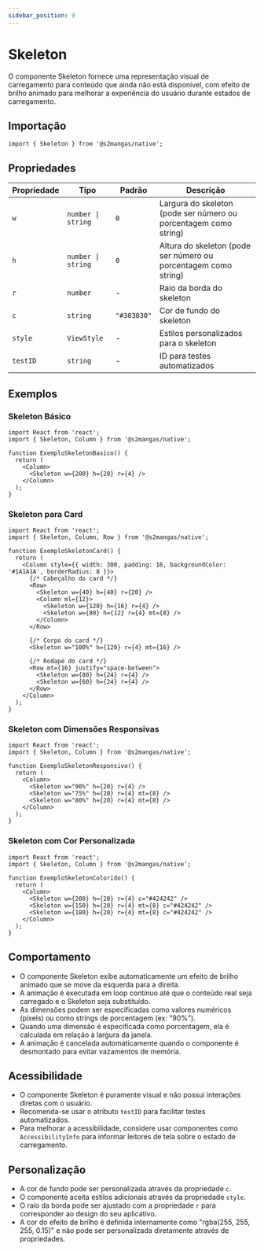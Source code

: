 ```yaml
---
sidebar_position: 9
---
```


# Skeleton

O componente Skeleton fornece uma representação visual de carregamento para conteúdo que ainda não está disponível, com efeito de brilho animado para melhorar a experiência do usuário durante estados de carregamento.

## Importação

```tsx
import { Skeleton } from '@s2mangas/native';
```

## Propriedades

| Propriedade | Tipo | Padrão | Descrição |
| ----------- | ---- | ------ | --------- |
| `w` | `number \| string` | `0` | Largura do skeleton (pode ser número ou porcentagem como string) |
| `h` | `number \| string` | `0` | Altura do skeleton (pode ser número ou porcentagem como string) |
| `r` | `number` | - | Raio da borda do skeleton |
| `c` | `string` | `"#303030"` | Cor de fundo do skeleton |
| `style` | `ViewStyle` | - | Estilos personalizados para o skeleton |
| `testID` | `string` | - | ID para testes automatizados |

## Exemplos

### Skeleton Básico

```tsx
import React from 'react';
import { Skeleton, Column } from '@s2mangas/native';

function ExemploSkeletonBasico() {
  return (
    <Column>
      <Skeleton w={200} h={20} r={4} />
    </Column>
  );
}
```

### Skeleton para Card

```tsx
import React from 'react';
import { Skeleton, Column, Row } from '@s2mangas/native';

function ExemploSkeletonCard() {
  return (
    <Column style={{ width: 300, padding: 16, backgroundColor: '#1A1A1A', borderRadius: 8 }}>
      {/* Cabeçalho do card */}
      <Row>
        <Skeleton w={40} h={40} r={20} />
        <Column ml={12}>
          <Skeleton w={120} h={16} r={4} />
          <Skeleton w={80} h={12} r={4} mt={8} />
        </Column>
      </Row>
      
      {/* Corpo do card */}
      <Skeleton w="100%" h={120} r={4} mt={16} />
      
      {/* Rodapé do card */}
      <Row mt={16} justify="space-between">
        <Skeleton w={80} h={24} r={4} />
        <Skeleton w={60} h={24} r={4} />
      </Row>
    </Column>
  );
}
```

### Skeleton com Dimensões Responsivas

```tsx
import React from 'react';
import { Skeleton, Column } from '@s2mangas/native';

function ExemploSkeletonResponsivo() {
  return (
    <Column>
      <Skeleton w="90%" h={20} r={4} />
      <Skeleton w="75%" h={20} r={4} mt={8} />
      <Skeleton w="80%" h={20} r={4} mt={8} />
    </Column>
  );
}
```

### Skeleton com Cor Personalizada

```tsx
import React from 'react';
import { Skeleton, Column } from '@s2mangas/native';

function ExemploSkeletonColorido() {
  return (
    <Column>
      <Skeleton w={200} h={20} r={4} c="#424242" />
      <Skeleton w={150} h={20} r={4} mt={8} c="#424242" />
      <Skeleton w={180} h={20} r={4} mt={8} c="#424242" />
    </Column>
  );
}
```

## Comportamento

- O componente Skeleton exibe automaticamente um efeito de brilho animado que se move da esquerda para a direita.
- A animação é executada em loop contínuo até que o conteúdo real seja carregado e o Skeleton seja substituído.
- As dimensões podem ser especificadas como valores numéricos (pixels) ou como strings de porcentagem (ex: "90%").
- Quando uma dimensão é especificada como porcentagem, ela é calculada em relação à largura da janela.
- A animação é cancelada automaticamente quando o componente é desmontado para evitar vazamentos de memória.

## Acessibilidade

- O componente Skeleton é puramente visual e não possui interações diretas com o usuário.
- Recomenda-se usar o atributo `testID` para facilitar testes automatizados.
- Para melhorar a acessibilidade, considere usar componentes como `AccessibilityInfo` para informar leitores de tela sobre o estado de carregamento.

## Personalização

- A cor de fundo pode ser personalizada através da propriedade `c`.
- O componente aceita estilos adicionais através da propriedade `style`.
- O raio da borda pode ser ajustado com a propriedade `r` para corresponder ao design do seu aplicativo.
- A cor do efeito de brilho é definida internamente como "rgba(255, 255, 255, 0.15)" e não pode ser personalizada diretamente através de propriedades.